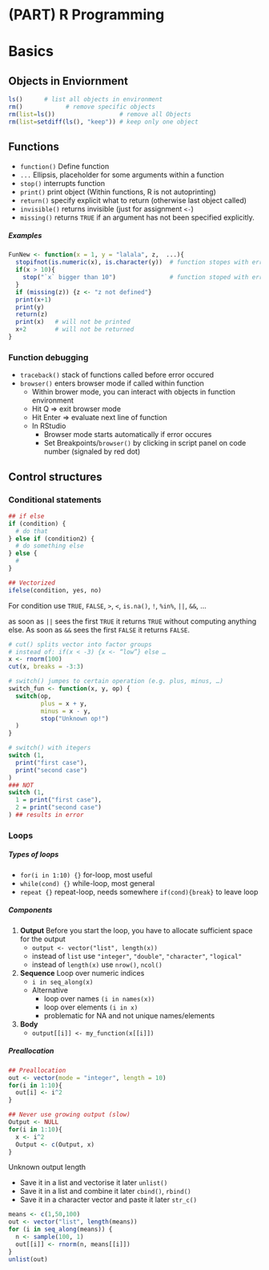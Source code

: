 # (PART) R Programming {-} 

# Basics

## Objects in Enviornment

```r
ls()      # list all objects in environment
rm()			# remove specific objects
rm(list=ls())                  # remove all Objects
rm(list=setdiff(ls(), "keep")) # keep only one object
```


## Functions

* `function()`  Define function
* `...`         Ellipsis, placeholder for some arguments within a function
* `stop()`			interrupts function
* `print()`			print object (Within functions, R is not autoprinting)
* `return()`		specify explicit what to return (otherwise last object called)
* `invisible()`	returns invisible (just for assignment `<-`)
* `missing()`		returns `TRUE` if an argument has not been specified explicitly. 

##### Examples {-}

```r
FunNew <- function(x = 1, y = "lalala", z,  ...){
  stopifnot(is.numeric(x), is.character(y))  # function stopes with error
  if(x > 10){
    stop("`x` bigger than 10")               # function stoped with error
  }
  if (missing(z)) {z <- "z not defined"}
  print(x+1)
  print(y)
  return(z)
  print(x)   # will not be printed
  x+2        # will not be returned
}
```


### Function debugging

* `traceback()` stack of functions called before error occured
* `browser()` enters browser mode if called within function
    - Within brower mode, you can interact with objects in function environment
    - Hit Q => exit browser mode
    - Hit Enter => evaluate next line of function
    - In RStudio
        + Browser mode starts automatically if error occures
        + Set Breakpoints/`browser()` by clicking in script panel on code number (signaled by red dot)


## Control structures

### Conditional statements

```r
## if else
if (condition) {
  # do that
} else if (condition2) {
  # do something else
} else {
  # 
}

## Vectorized
ifelse(condition, yes, no)
```

For condition use `TRUE`, `FALSE`, `>`, `<`, `is.na()`, `!`, `%in%`, `||`, `&&`, ...

as soon as `||` sees the first `TRUE` it returns `TRUE` without computing anything else. As soon as `&&` sees the first `FALSE` it returns `FALSE`.


```r
# cut() splits vector into factor groups
# instead of: if(x < -3) {x <- “low”} else …
x <- rnorm(100)
cut(x, breaks = -3:3)

# switch() jumpes to certain operation (e.g. plus, minus, …)
switch_fun <- function(x, y, op) {
  switch(op,
         plus = x + y,
         minus = x - y,
         stop("Unknown op!")
  )
}

# switch() with itegers
switch (1,
  print("first case"),
  print("second case")
)
### NOT
switch (1,
  1 = print("first case"),
  2 = print("second case")
) ## results in error
```


### Loops

##### Types of loops {-}

* `for(i in 1:10) {}` for-loop, most useful
* `while(cond) {}`		while-loop, most general
* `repeat {}`     		repeat-loop, needs somewhere  `if(cond){break}` to leave loop

##### Components {-}

1. **Output** Before you start the loop, you have to allocate sufficient space for the output
    - `output <- vector("list", length(x))`
    - instead of `list` use `"integer"`, `"double"`, `"character"`, `"logical"`
    - instead of `length(x)` use `nrow()`, `ncol()`
2. **Sequence** Loop over numeric indices
    - `i in seq_along(x)`
    - Alternative
        + loop over names		`(i in names(x))`
        + loop over elements	`(i in x)`
        + problematic for NA and not unique names/elements
3. **Body**
    - `output[[i]] <- my_function(x[[i]])`


##### Preallocation {-}


```r
## Preallocation
out <- vector(mode = "integer", length = 10)
for(i in 1:10){
  out[i] <- i^2
}

## Never use growing output (slow)
Output <- NULL
for(i in 1:10){
  x <- i^2
  Output <- c(Output, x)
}
```


Unknown output length

* Save it in a list and vectorise it later 		`unlist()`
* Save it in a list and combine it later 		`cbind()`, `rbind()`
* Save it in a character vector and paste it later	`str_c()`

```r
means <- c(1,50,100)
out <- vector("list", length(means))
for (i in seq_along(means)) {
  n <- sample(100, 1)
  out[[i]] <- rnorm(n, means[[i]])
}
unlist(out)

```














